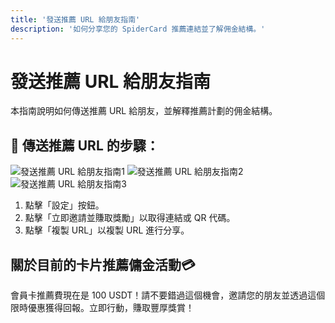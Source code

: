 ```yaml
---
title: '發送推薦 URL 給朋友指南'
description: '如何分享您的 SpiderCard 推薦連結並了解佣金結構。'
---
```


# 發送推薦 URL 給朋友指南

本指南說明如何傳送推薦 URL 給朋友，並解釋推薦計劃的佣金結構。

## 📲 傳送推薦 URL 的步驟：

![發送推薦 URL 給朋友指南1](https://milways.gitbook.io/~gitbook/image?url=https%3A%2F%2F576526375-files.gitbook.io%2F%7E%2Ffiles%2Fv0%2Fb%2Fgitbook-x-prod.appspot.com%2Fo%2Fspaces%252FWk98YWM2MHtAzSHwvK6L%252Fuploads%252FJSMZpXbSryiRXy6ufnhD%252F246.png%3Falt%3Dmedia%26token%3D5f1714a3-885d-47ec-a598-a8e789f56ad2&width=768&dpr=4&quality=100&sign=14ed4945&sv=2)
![發送推薦 URL 給朋友指南2](https://milways.gitbook.io/~gitbook/image?url=https%3A%2F%2F576526375-files.gitbook.io%2F%7E%2Ffiles%2Fv0%2Fb%2Fgitbook-x-prod.appspot.com%2Fo%2Fspaces%252FWk98YWM2MHtAzSHwvK6L%252Fuploads%252Fdj672f3CSwoltLDq4I2F%252F247.png%3Falt%3Dmedia%26token%3D686b672a-87c1-41bb-92cc-9770ae2ec5c5&width=768&dpr=4&quality=100&sign=b9d86069&sv=2)
![發送推薦 URL 給朋友指南3](https://milways.gitbook.io/~gitbook/image?url=https%3A%2F%2F576526375-files.gitbook.io%2F%7E%2Ffiles%2Fv0%2Fb%2Fgitbook-x-prod.appspot.com%2Fo%2Fspaces%252FWk98YWM2MHtAzSHwvK6L%252Fuploads%252FrSqKDmPQK9g3on6jh8Kz%252F248.png%3Falt%3Dmedia%26token%3D9f1d75a4-d015-401d-aebd-a46d0f827dd0&width=768&dpr=4&quality=100&sign=dfe93880&sv=2)

1.  點擊「設定」按鈕。
2.  點擊「立即邀請並賺取獎勵」以取得連結或 QR 代碼。
3.  點擊「複製 URL」以複製 URL 進行分享。

## 關於目前的卡片推薦傭金活動💳

會員卡推薦費現在是 100 USDT！請不要錯過這個機會，邀請您的朋友並透過這個限時優惠獲得回報。立即行動，賺取豐厚獎賞！
